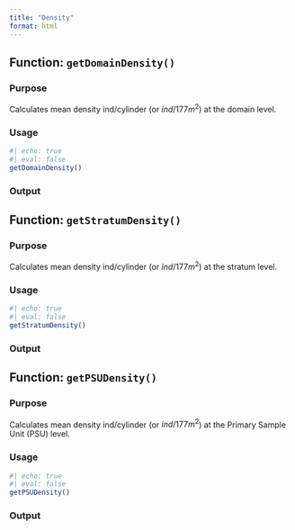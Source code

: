 ```yaml
---
title: "Density"
format: html
---
```


## Function: `getDomainDensity()`

### Purpose

Calculates mean density ind/cylinder (or $ind/177m^2$) at the domain level.

### Usage

```r
#| echo: true
#| eval: false
getDomainDensity()
```

### Output

## Function: `getStratumDensity()`

### Purpose

Calculates mean density ind/cylinder (or $ind/177m^2$) at the stratum level.

### Usage

```r
#| echo: true
#| eval: false
getStratumDensity()
```

### Output

## Function: `getPSUDensity()`

### Purpose

Calculates mean density ind/cylinder (or $ind/177m^2$) at the Primary Sample Unit (PSU) level.

### Usage

```r
#| echo: true
#| eval: false
getPSUDensity()
```

### Output
